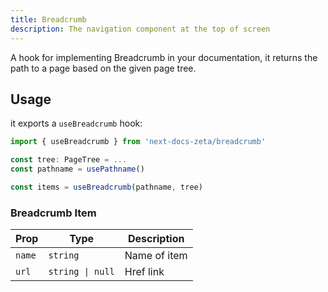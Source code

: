 ```yaml
---
title: Breadcrumb
description: The navigation component at the top of screen
---
```


A hook for implementing Breadcrumb in your documentation, it returns the path to
a page based on the given page tree.

## Usage

it exports a `useBreadcrumb` hook:

```ts
import { useBreadcrumb } from 'next-docs-zeta/breadcrumb'

const tree: PageTree = ...
const pathname = usePathname()

const items = useBreadcrumb(pathname, tree)
```

### Breadcrumb Item

| Prop   | Type             | Description  |
| ------ | ---------------- | ------------ |
| `name` | `string`         | Name of item |
| `url`  | `string \| null` | Href link    |

